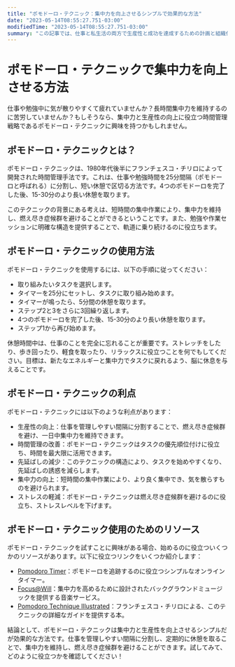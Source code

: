 ```yaml
---
title: "ポモドーロ・テクニック：集中力を向上させるシンプルで効果的な方法"
date: "2023-05-14T08:55:27.751-03:00"
modifiedTime: "2023-05-14T08:55:27.751-03:00"
summary: "この記事では、仕事と私生活の両方で生産性と成功を達成するための計画と組織化の重要性を強調しています。さらなる読書のための関連リソースへの参考文献も提供しています。"
---
```


# ポモドーロ・テクニックで集中力を向上させる方法

仕事や勉強中に気が散りやすくて疲れていませんか？長時間集中力を維持するのに苦労していませんか？もしそうなら、集中力と生産性の向上に役立つ時間管理戦略であるポモドーロ・テクニックに興味を持つかもしれません。

## ポモドーロ・テクニックとは？

ポモドーロ・テクニックは、1980年代後半にフランチェスコ・チリロによって開発された時間管理手法です。これは、仕事や勉強時間を25分間隔（ポモドーロと呼ばれる）に分割し、短い休憩で区切る方法です。4つのポモドーロを完了した後、15-30分のより長い休憩を取ります。

このテクニックの背景にある考えは、短時間の集中作業により、集中力を維持し、燃え尽き症候群を避けることができるということです。また、勉強や作業セッションに明確な構造を提供することで、軌道に乗り続けるのに役立ちます。

## ポモドーロ・テクニックの使用方法

ポモドーロ・テクニックを使用するには、以下の手順に従ってください：

- 取り組みたいタスクを選択します。
- タイマーを25分にセットし、タスクに取り組み始めます。
- タイマーが鳴ったら、5分間の休憩を取ります。
- ステップ2と3をさらに3回繰り返します。
- 4つのポモドーロを完了した後、15-30分のより長い休憩を取ります。
- ステップ1から再び始めます。

休憩時間中は、仕事のことを完全に忘れることが重要です。ストレッチをしたり、歩き回ったり、軽食を取ったり、リラックスに役立つことを何でもしてください。目標は、新たなエネルギーと集中力でタスクに戻れるよう、脳に休息を与えることです。

## ポモドーロ・テクニックの利点

ポモドーロ・テクニックには以下のような利点があります：

- 生産性の向上：仕事を管理しやすい間隔に分割することで、燃え尽き症候群を避け、一日中集中力を維持できます。
- 時間管理の改善：ポモドーロ・テクニックはタスクの優先順位付けに役立ち、時間を最大限に活用できます。
- 先延ばしの減少：このテクニックの構造により、タスクを始めやすくなり、先延ばしの誘惑を減らします。
- 集中力の向上：短時間の集中作業により、より良く集中でき、気を散らすものを避けられます。
- ストレスの軽減：ポモドーロ・テクニックは燃え尽き症候群を避けるのに役立ち、ストレスレベルを下げます。

## ポモドーロ・テクニック使用のためのリソース

ポモドーロ・テクニックを試すことに興味がある場合、始めるのに役立ついくつかのリソースがあります。以下に役立つリンクをいくつか紹介します：

- [Pomodoro Timer](https://tomato-timer.com/)：ポモドーロを追跡するのに役立つシンプルなオンラインタイマー。
- [Focus@Will](https://www.focusatwill.com/)：集中力を高めるために設計されたバックグラウンドミュージックを提供する音楽サービス。
- [Pomodoro Technique Illustrated](https://www.amazon.com/Pomodoro-Technique-Illustrated-Pragmatic-Life/dp/1934356506)：フランチェスコ・チリロによる、このテクニックの詳細なガイドを提供する本。

結論として、ポモドーロ・テクニックは集中力と生産性を向上させるシンプルだが効果的な方法です。仕事を管理しやすい間隔に分割し、定期的に休憩を取ることで、集中力を維持し、燃え尽き症候群を避けることができます。試してみて、どのように役立つかを確認してください！
